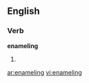 ==English==

===Verb===
'''enameling'''

# {{present participle of|[[enamel]]}}

[[ar:enameling]]
[[vi:enameling]]